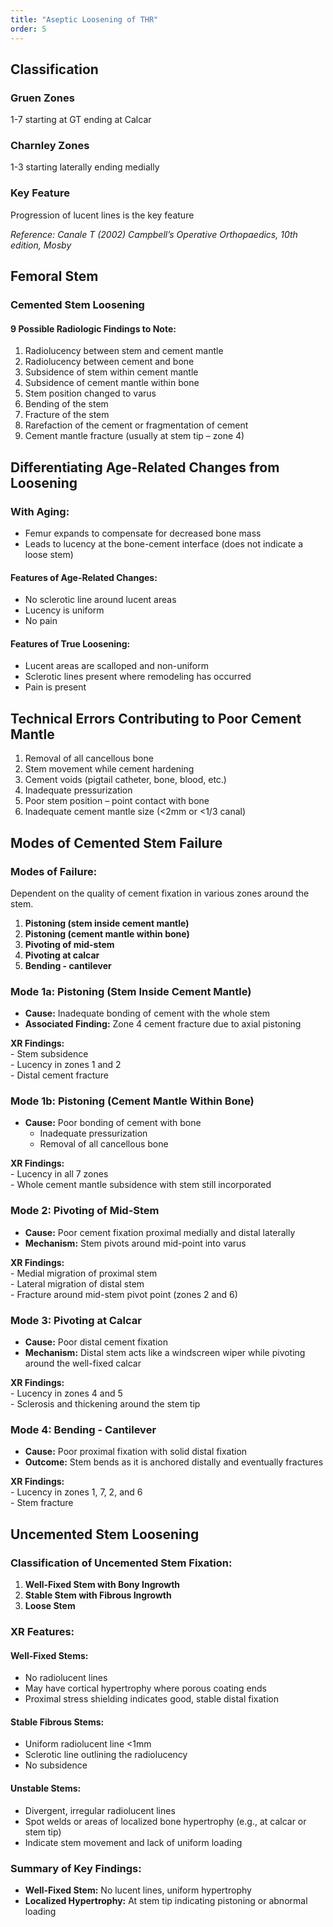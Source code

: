 ```yaml
---
title: "Aseptic Loosening of THR"
order: 5
---
```


## Classification

### Gruen Zones

1-7 starting at GT ending at Calcar

### Charnley Zones

1-3 starting laterally ending medially

### Key Feature

Progression of lucent lines is the key feature

*Reference: Canale T (2002) Campbell’s Operative Orthopaedics, 10th edition, Mosby*

## Femoral Stem

### Cemented Stem Loosening

#### 9 Possible Radiologic Findings to Note:

1.  Radiolucency between stem and cement mantle\
2.  Radiolucency between cement and bone\
3.  Subsidence of stem within cement mantle\
4.  Subsidence of cement mantle within bone\
5.  Stem position changed to varus\
6.  Bending of the stem\
7.  Fracture of the stem\
8.  Rarefaction of the cement or fragmentation of cement\
9.  Cement mantle fracture (usually at stem tip – zone 4)

## Differentiating Age-Related Changes from Loosening

### With Aging:

-   Femur expands to compensate for decreased bone mass\
-   Leads to lucency at the bone-cement interface (does not indicate a loose stem)

#### Features of Age-Related Changes:

-   No sclerotic line around lucent areas\
-   Lucency is uniform\
-   No pain

#### Features of True Loosening:

-   Lucent areas are scalloped and non-uniform\
-   Sclerotic lines present where remodeling has occurred\
-   Pain is present

## Technical Errors Contributing to Poor Cement Mantle

1.  Removal of all cancellous bone\
2.  Stem movement while cement hardening\
3.  Cement voids (pigtail catheter, bone, blood, etc.)\
4.  Inadequate pressurization\
5.  Poor stem position – point contact with bone\
6.  Inadequate cement mantle size (\<2mm or \<1/3 canal)

## Modes of Cemented Stem Failure

### Modes of Failure:

Dependent on the quality of cement fixation in various zones around the stem.

1.  **Pistoning (stem inside cement mantle)**\
2.  **Pistoning (cement mantle within bone)**\
3.  **Pivoting of mid-stem**\
4.  **Pivoting at calcar**\
5.  **Bending - cantilever**

### Mode 1a: Pistoning (Stem Inside Cement Mantle)

-   **Cause:** Inadequate bonding of cement with the whole stem\
-   **Associated Finding:** Zone 4 cement fracture due to axial pistoning

**XR Findings:**\
- Stem subsidence\
- Lucency in zones 1 and 2\
- Distal cement fracture

### Mode 1b: Pistoning (Cement Mantle Within Bone)

-   **Cause:** Poor bonding of cement with bone
    -   Inadequate pressurization\
    -   Removal of all cancellous bone

**XR Findings:**\
- Lucency in all 7 zones\
- Whole cement mantle subsidence with stem still incorporated

### Mode 2: Pivoting of Mid-Stem

-   **Cause:** Poor cement fixation proximal medially and distal laterally\
-   **Mechanism:** Stem pivots around mid-point into varus

**XR Findings:**\
- Medial migration of proximal stem\
- Lateral migration of distal stem\
- Fracture around mid-stem pivot point (zones 2 and 6)

### Mode 3: Pivoting at Calcar

-   **Cause:** Poor distal cement fixation\
-   **Mechanism:** Distal stem acts like a windscreen wiper while pivoting around the well-fixed calcar

**XR Findings:**\
- Lucency in zones 4 and 5\
- Sclerosis and thickening around the stem tip

### Mode 4: Bending - Cantilever

-   **Cause:** Poor proximal fixation with solid distal fixation\
-   **Outcome:** Stem bends as it is anchored distally and eventually fractures

**XR Findings:**\
- Lucency in zones 1, 7, 2, and 6\
- Stem fracture

## Uncemented Stem Loosening

### Classification of Uncemented Stem Fixation:

1.  **Well-Fixed Stem with Bony Ingrowth**\
2.  **Stable Stem with Fibrous Ingrowth**\
3.  **Loose Stem**

### XR Features:

#### Well-Fixed Stems:

-   No radiolucent lines\
-   May have cortical hypertrophy where porous coating ends\
-   Proximal stress shielding indicates good, stable distal fixation

#### Stable Fibrous Stems:

-   Uniform radiolucent line \<1mm\
-   Sclerotic line outlining the radiolucency\
-   No subsidence

#### Unstable Stems:

-   Divergent, irregular radiolucent lines\
-   Spot welds or areas of localized bone hypertrophy (e.g., at calcar or stem tip)\
-   Indicate stem movement and lack of uniform loading

### Summary of Key Findings:

-   **Well-Fixed Stem:** No lucent lines, uniform hypertrophy\
-   **Localized Hypertrophy:** At stem tip indicating pistoning or abnormal loading
